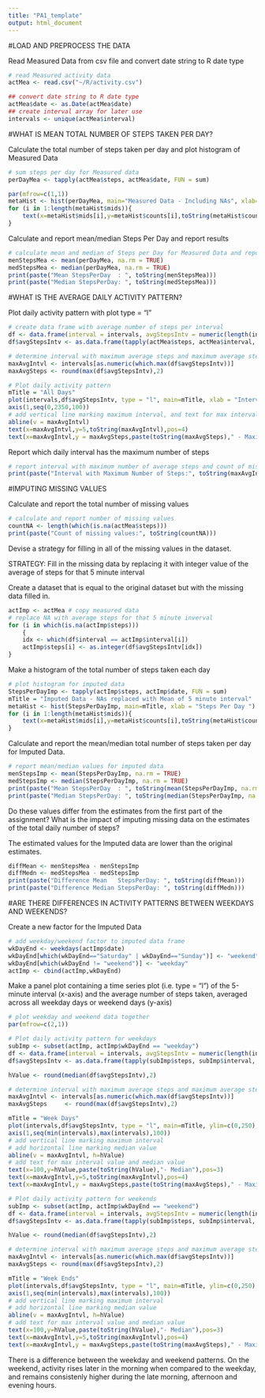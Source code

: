 ```yaml
---
title: "PA1_template"
output: html_document
---
```


#LOAD AND PREPROCESS THE DATA

Read Measured Data from csv file and convert date string to R date type
```r
# read Measured activity data
actMea <- read.csv("~/R/activity.csv")

## convert date string to R date type
actMea$date <- as.Date(actMea$date)
## create interval array for later use
intervals <- unique(actMea$interval)
```



#WHAT IS MEAN TOTAL NUMBER OF STEPS TAKEN PER DAY?

Calculate the total number of steps taken per day and plot histogram of Measured Data
```r
# sum steps per day for Measured data
perDayMea <- tapply(actMea$steps, actMea$date, FUN = sum)

par(mfrow=c(1,1))
metaHist <- hist(perDayMea, main="Measured Data - Including NAs", xlab="Steps Per Day")
for (i in 1:length(metaHist$mids)){
    text(x=metaHist$mids[i],y=metaHist$counts[i],toString(metaHist$counts[i]), pos=3)
}
```

Calculate and report mean/median Steps Per Day and report results
```r
# calculate mean and median of Steps per Day for Measured Data and report results
menStepsMea <- mean(perDayMea, na.rm = TRUE)
medStepsMea <- median(perDayMea, na.rm = TRUE)
print(paste("Mean StepsPerDay  : ", toString(menStepsMea)))
print(paste("Median StepsPerDay: ", toString(medStepsMea)))
```


#WHAT IS THE AVERAGE DAILY ACTIVITY PATTERN?

Plot daily activity pattern with plot type = "l"
```r
# create data frame with average number of steps per interval
df <- data.frame(interval = intervals, avgStepsIntv = numeric(length(intervals)))
df$avgStepsIntv <- as.data.frame(tapply(actMea$steps, actMea$interval, FUN = mean, na.rm = TRUE))[,1]

# determine interval with maximum average steps and maximum average steps value
maxAvgIntvl <- intervals[as.numeric(which.max(df$avgStepsIntv))]
maxAvgSteps <- round(max(df$avgStepsIntv),2)

# Plot daily activity pattern
mTitle = "All Days"
plot(intervals,df$avgStepsIntv, type = "l", main=mTitle, xlab = "Interval", ylab = "Average Steps", xaxt = "n")
axis(1,seq(0,2350,100))
# add vertical line marking maximum interval, and text for max interval and max average steps
abline(v = maxAvgIntvl)
text(x=maxAvgIntvl,y=5,toString(maxAvgIntvl),pos=4)
text(x=maxAvgIntvl,y = maxAvgSteps,paste(toString(maxAvgSteps)," - Maximum", sep=""), pos=4)
```

Report which daily interval has the maximum number of steps
```r
# report interval with maximum number of average steps and count of missing values
print(paste("Interval with Maximum Number of Steps:", toString(maxAvgIntvl)))
```



#IMPUTING MISSING VALUES

Calculate and report the total number of missing values
```r
# calculate and report number of missing values
countNA <- length(which(is.na(actMea$steps)))
print(paste("Count of missing values:", toString(countNA)))
```


Devise a strategy for filling in all of the missing values in the dataset.

STRATEGY: Fill in the missing data by replacing it with integer value of the average of steps for that 5 minute interval

Create a dataset that is equal to the original dataset but with the missing data filled in.
```r
actImp <- actMea # copy measured data
# replace NA with average steps for that 5 minute inverval
for (i in which(is.na(actImp$steps)))
    {
    idx <- which(df$interval == actImp$interval[i])
    actImp$steps[i] <- as.integer(df$avgStepsIntv[idx])
}
```

Make a histogram of the total number of steps taken each day
```r
# plot histogram for imputed data
StepsPerDayImp <- tapply(actImp$steps, actImp$date, FUN = sum)
mTitle = "Imputed Data - NAs replaced with Mean of 5 minute interval"
metaHist <- hist(StepsPerDayImp, main=mTitle, xlab = "Steps Per Day ")
for (i in 1:length(metaHist$mids)){
    text(x=metaHist$mids[i],y=metaHist$counts[i],toString(metaHist$counts[i]), pos=3)
}
```

Calculate and report the mean/median total number of steps taken per day for Imputed Data.
```r
# report mean/median values for imputed data
menStepsImp <- mean(StepsPerDayImp, na.rm = TRUE)
medStepsImp <- median(StepsPerDayImp, na.rm = TRUE)
print(paste("Mean StepsPerDay  : ", toString(mean(StepsPerDayImp, na.rm = TRUE))))
print(paste("Median StepsPerDay: ", toString(median(StepsPerDayImp, na.rm = TRUE))))
```

Do these values differ from the estimates from the first part of the assignment? What is the impact of imputing missing data on the estimates of the total daily number of steps?

The estimated values for the Imputed data are lower than the original estimates. 
```r
diffMean <- menStepsMea - menStepsImp
diffMedn <- medStepsMea - medStepsImp
print(paste("Difference Mean   StepsPerDay: ", toString(diffMean)))
print(paste("Difference Median StepsPerDay: ", toString(diffMedn)))
```



#ARE THERE DIFFERENCES IN ACTIVITY PATTERNS BETWEEN WEEKDAYS AND WEEKENDS?

Create a new factor for the Imputed Data
```r
# add weekday/weekend factor to imputed data frame
wkDayEnd <- weekdays(actImp$date)
wkDayEnd[which(wkDayEnd=="Saturday" | wkDayEnd=="Sunday")] <- "weekend"
wkDayEnd[which(wkDayEnd != "weekend")] <- "weekday"
actImp <- cbind(actImp,wkDayEnd)
```

Make a panel plot containing a time series plot (i.e. type = "l") of the 5-minute interval (x-axis) and the average number of steps taken, averaged across all weekday days or weekend days (y-axis)
```r
# plot weekday and weekend data together
par(mfrow=c(2,1))

# Plot daily activity pattern for weekdays
subImp <- subset(actImp, actImp$wkDayEnd == "weekday")
df <- data.frame(interval = intervals, avgStepsIntv = numeric(length(intervals)))
df$avgStepsIntv <- as.data.frame(tapply(subImp$steps, subImp$interval, FUN = mean, na.rm = TRUE))[,1]

hValue <- round(median(df$avgStepsIntv),2)

# determine interval with maximum average steps and maximum average steps value
maxAvgIntvl <- intervals[as.numeric(which.max(df$avgStepsIntv))]
maxAvgSteps     <- round(max(df$avgStepsIntv),2)

mTitle = "Week Days"
plot(intervals,df$avgStepsIntv, type = "l", main=mTitle, ylim=c(0,250), xlab = "Interval", ylab = "Average Steps", xaxt = "n")
axis(1,seq(min(intervals),max(intervals),100))
# add vertical line marking maximum interval
# add horizontal line marking median value
abline(v = maxAvgIntvl, h=hValue)
# add text for max interval value and median value
text(x=100,y=hValue,paste(toString(hValue),"- Median"),pos=3)
text(x=maxAvgIntvl,y=5,toString(maxAvgIntvl),pos=4)
text(x=maxAvgIntvl,y = maxAvgSteps,paste(toString(maxAvgSteps)," - Maximum", sep=""), pos=4)

# Plot daily activity pattern for weekends
subImp <- subset(actImp, actImp$wkDayEnd == "weekend")
df <- data.frame(interval = intervals, avgStepsIntv = numeric(length(intervals)))
df$avgStepsIntv <- as.data.frame(tapply(subImp$steps, subImp$interval, FUN = mean, na.rm = TRUE))[,1]

hValue <- round(median(df$avgStepsIntv),2)

# determine interval with maximum average steps and maximum average steps value
maxAvgIntvl <- intervals[as.numeric(which.max(df$avgStepsIntv))]
maxAvgSteps <- round(max(df$avgStepsIntv),2)

mTitle = "Week Ends"
plot(intervals,df$avgStepsIntv, type = "l", main=mTitle, ylim=c(0,250), xlab = "Interval", ylab = "Average Steps", xaxt = "n")
axis(1,seq(min(intervals),max(intervals),100))
# add vertical line marking maximum interval
# add horizontal line marking median value
abline(v = maxAvgIntvl, h=hValue)
# add text for max interval value and median value
text(x=100,y=hValue,paste(toString(hValue),"- Median"),pos=3)
text(x=maxAvgIntvl,y=5,toString(maxAvgIntvl),pos=4)
text(x=maxAvgIntvl,y = maxAvgSteps,paste(toString(maxAvgSteps)," - Maximum", sep=""), pos=4)

```
There is a difference between the weekday and weekend patterns. On the weekend, activity rises later in the morning when compared to the weekday, and remains consistenly higher during the late morning, afternoon and evening hours.
